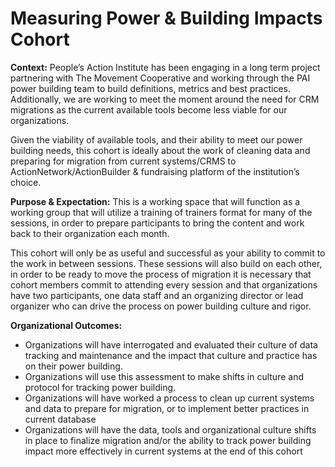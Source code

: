 # Measuring Power & Building Impacts Cohort {.unnumbered}

**Context:** People’s Action Institute has been engaging in a long term project partnering with The Movement Cooperative and working through the PAI power building team to build definitions, metrics and best practices. Additionally, we are working to meet the moment around the need for CRM migrations as the current available tools become less viable for our organizations.  

Given the viability of available tools, and their ability to meet our power building needs, this cohort is ideally about the work of cleaning data and preparing for migration from current systems/CRMS to ActionNetwork/ActionBuilder & fundraising platform of the institution's choice. 

**Purpose & Expectation:** This is a working space that will function as a working group that will utilize a training of trainers format for many of the sessions, in order to prepare participants to bring the content and work back to their  organization each month. 

This cohort will only be as useful and successful as your ability to commit to the work in between sessions. These sessions will also build on each other, in order to be ready to move the process of migration it is necessary that cohort members commit to attending every session and that organizations have two participants, one data staff and an organizing director or lead organizer who can drive the process on power building culture and rigor.  

**Organizational Outcomes:**

* Organizations will have interrogated and evaluated their culture of data tracking and maintenance and the impact that culture and practice has on their power building. 
* Organizations will use this assessment to make shifts in culture and protocol for tracking power building.
* Organizations will have worked a process to clean up current systems and data to prepare for migration, or to implement better practices in current database
* Organizations will have the data, tools and organizational culture shifts in place to finalize migration and/or the ability to track power building impact more effectively in current systems at the end of this cohort
